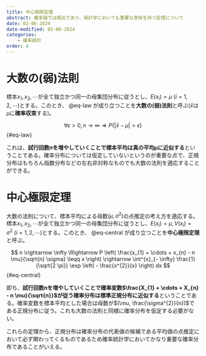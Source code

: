 ```yaml
---
title: 中心極限定理
abstract: 確率論では頻出であり、統計学においても重要な意味を持つ定理について
date: 02-06-2024
date-modified: 02-06-2024
categories:
    - 確率統計
order: 4
---
```


# 大数の(弱)法則
標本$x_{1}, x_{2}, \cdots$が全て独立かつ同一の母集団分布に従うとし、$E(x_{i}) = \mu \ (i = 1, 2, \cdots)$とする。このとき、 @eq-law が成り立つことを**大数の(弱)法則**と呼ぶ($\bar{x}$は$\mu$に**確率収束**する)。

$$
\forall \epsilon > 0, n \rightarrow \infty \Rightarrow P \{ |\bar{x} - \mu | > \epsilon \}
$${#eq-law}

これは、**試行回数$n$を増やしていくことで標本平均は真の平均$\mu$に近似する**ということである。確率分布については仮定していないというのが重要な点で、正規分布はもちろん指数分布などの左右非対称なものでも大数の法則を適応することができる。

# 中心極限定理
大数の法則について、標本平均による母数$(\mu, \sigma^{2})$の点推定の考え方を適応する。  
標本$x_{1}, x_{2}, \cdots$が全て独立かつ同一の母集団分布に従うとし、$E(x_{i}) = \mu, V(x_{i}) = \sigma^{2} \ (i = 1, 2, \cdots)$とする。このとき、 @eq-central が成り立つことを**中心極限定理**と呼ぶ。

$$
n \rightarrow \infty \Rightarrow P \left( \frac{x_{1} + \cdots + x_{n} - n \mu}{\sqrt{n} \sigma} \leqq x \right) \rightarrow \int^{x}_{- \infty} \frac{1}{\sqrt{2 \pi}} \exp \left( - \frac{x^{2}}{x} \right) dx
$${#eq-central}

即ち、**試行回数$n$を増やしていくことで確率変数$\frac{X_{1} + \cdots + X_{n} - n \mu}{\sqrt{n}}$が従う確率分布は標準正規分布に近似する**ということである。確率変数を標本平均とした場合は母数が$(\mu, \frac{\sigma^{2}}{n})$である正規分布に従う。これも大数の法則と同様に確率分布を仮定する必要がない。

これらの定理から、正規分布は確率分布の代表値の候補である平均値の点推定において必ず関わってくるものであるため確率統計学においてかなり重要な確率分布であることがいえる。